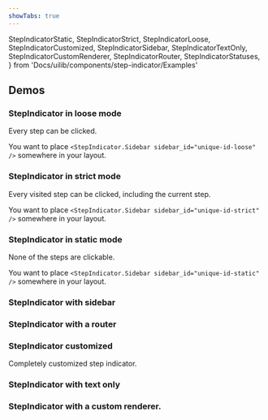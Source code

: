 ```yaml
---
showTabs: true
---
```


  StepIndicatorStatic,
  StepIndicatorStrict,
  StepIndicatorLoose,
  StepIndicatorCustomized,
  StepIndicatorSidebar,
  StepIndicatorTextOnly,
  StepIndicatorCustomRenderer,
  StepIndicatorRouter,
  StepIndicatorStatuses,
} from 'Docs/uilib/components/step-indicator/Examples'

## Demos

### StepIndicator in loose mode

Every step can be clicked.

You want to place `<StepIndicator.Sidebar sidebar_id="unique-id-loose" />` somewhere in your layout.

<StepIndicatorLoose />

### StepIndicator in strict mode

Every visited step can be clicked, including the current step.

You want to place `<StepIndicator.Sidebar sidebar_id="unique-id-strict" />` somewhere in your layout.

<StepIndicatorStrict />

### StepIndicator in static mode

None of the steps are clickable.

You want to place `<StepIndicator.Sidebar sidebar_id="unique-id-static" />` somewhere in your layout.

<StepIndicatorStatic />

### StepIndicator with sidebar

<StepIndicatorSidebar />

### StepIndicator with a router

<StepIndicatorRouter />

### StepIndicator customized

Completely customized step indicator.

<StepIndicatorCustomized />

### StepIndicator with text only

<StepIndicatorTextOnly />

### StepIndicator with a custom renderer.

<StepIndicatorCustomRenderer />

<VisibleWhenVisualTest>
  <StepIndicatorStatuses />
</VisibleWhenVisualTest>
